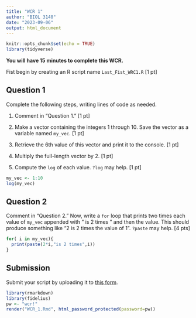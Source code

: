 ```yaml
---
title: "WCR 1"
author: "BIOL 3140"
date: "2023-09-06"
output: html_document
---
```


```r
knitr::opts_chunk$set(echo = TRUE)
library(tidyverse)
```

**You will have 15 minutes to complete this WCR.**

Fist begin by creating an R script name `Last_Fist_WRC1.R` [1 pt]

## Question 1

Complete the following steps, writing lines of code as needed.

1. Comment in "Question 1." [1 pt]

2. Make a vector containing the integers 1 through 10. Save the vector as a variable named `my_vec`. [1 pt]

3. Retrieve the 6th value of this vector and print it to the console. [1 pt]

4. Multiply the full-length vector by 2. [1 pt]

5. Compute the `log` of each value. `?log` may help. [1 pt]


```r
my_vec <- 1:10
log(my_vec)
```

## Question 2

Comment in "Question 2." Now, write a `for` loop that prints two times each value of `my_vec` appended with " is 2 times " and then the value. This should produce something like "2 is 2 times the value of 1". `?paste` may help. [4 pts]

```r
for( i in my_vec){
  print(paste(2*i,"is 2 times",i))
}

```

## Submission

Submit your script by uploading it to [this form](https://forms.gle/RnvBWAe1tGH2k8cKA).

```r
library(rmarkdown)
library(fidelius)
pw <- "wcr!"
render("WCR_1.Rmd", html_password_protected(password=pw))

```
